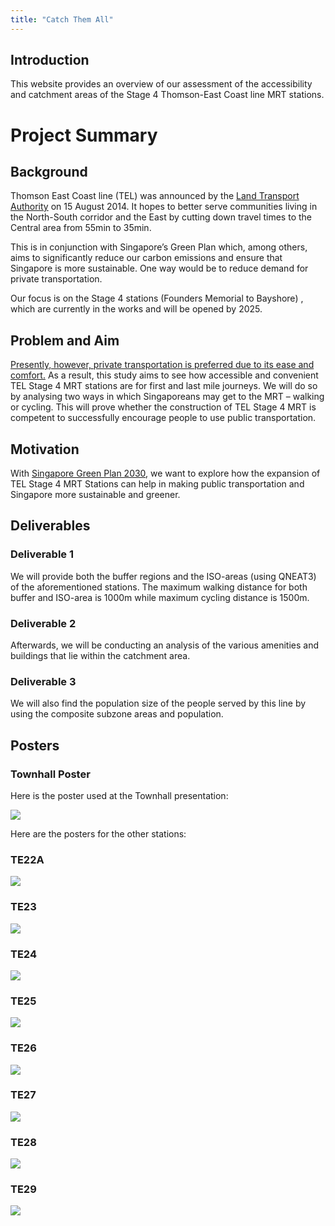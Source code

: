```yaml
---
title: "Catch Them All"
---
```


::: {.callout-note appearance="minimal"}
## Introduction

This website provides an overview of our assessment of the accessibility and catchment areas of the Stage 4 Thomson-East Coast line MRT stations.
:::

# Project Summary

## Background

Thomson East Coast line (TEL) was announced by the [Land Transport Authority](https://www.lta.gov.sg/content/ltagov/en/upcoming_projects/rail_expansion/thomson_east_coast_line.html) on 15 August 2014. It hopes to better serve communities living in the North-South corridor and the East by cutting down travel times to the Central area from 55min to 35min.

This is in conjunction with Singapore's Green Plan which, among others, aims to significantly reduce our carbon emissions and ensure that Singapore is more sustainable. One way would be to reduce demand for private transportation.

Our focus is on the Stage 4 stations (Founders Memorial to Bayshore) , which are currently in the works and will be opened by 2025.

## Problem and Aim

[Presently, however, private transportation is preferred due to its ease and comfort.](https://www.channelnewsasia.com/singapore/car-sale-coe-prices-premiums-driving-covid-19-pandemic-2295731) As a result, this study aims to see how accessible and convenient TEL Stage 4 MRT stations are for first and last mile journeys. We will do so by analysing two ways in which Singaporeans may get to the MRT -- walking or cycling. This will prove whether the construction of TEL Stage 4 MRT is competent to successfully encourage people to use public transportation.

## Motivation

With [Singapore Green Plan 2030](https://www.greenplan.gov.sg/key-focus-areas/energy-reset/), we want to explore how the expansion of TEL Stage 4 MRT Stations can help in making public transportation and Singapore more sustainable and greener.

## Deliverables

### Deliverable 1

We will provide both the buffer regions and the ISO-areas (using QNEAT3) of the aforementioned stations. The maximum walking distance for both buffer and ISO-area is 1000m while maximum cycling distance is 1500m.

### Deliverable 2

Afterwards, we will be conducting an analysis of the various amenities and buildings that lie within the catchment area.

### Deliverable 3

We will also find the population size of the people served by this line by using the composite subzone areas and population.

## Posters

### Townhall Poster

Here is the poster used at the Townhall presentation:

![](images/Poster.png)

Here are the posters for the other stations:

### TE22A

![](images/TE22A%20Founder%20Memorial-01.png)

### TE23

![](images/TE23%20Tanjong%20Rhu-02.png)

### TE24

![](images/TE24%20Katong%20Park-01.png)

### TE25

![](images/TE25%20Tanjong%20Katong-01.png)

### TE26

![](images/TE26%20Marine%20Parade-01.png)

### TE27

![](images/TE27%20Marine%20Terrace-01.png)

### TE28

![](images/TE28%20Siglap-01.png)

### TE29

![](images/TE29%20Bayshore-01.png)
